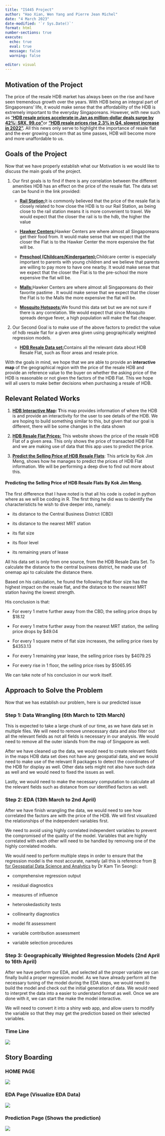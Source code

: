 ```yaml
---
title: "IS445 Project"
author: "Hao Xian, Wen Yang and Pierre Jean Michel"
date: "4 March 2023"
date-modified: '`r Sys.Date()`'
format: html
number-sections: true
execute: 
  echo: true
  eval: true
  message: false
  warning: false
  
editor: visual
---
```


## Motivation of the Project

The price of the resale HDB market has always been on the rise and have seen tremendous growth over the years. With HDB being an integral part of Singaporeans' life, it would make sense that the affordability of the HDB is extremely important to the everyday Singaporeans. However, with new such as ["**HDB resale prices accelerate in Jan as million-dollar deals surge by 42%: SRX, 99.co"**](https://www.businesstimes.com.sg/property/hdb-resale-prices-accelerate-jan-million-dollar-deals-surge-42-srx-99co)or [**"HDB resale prices rise 2.3% in Q4, slowest increase in 2022"**](https://www.straitstimes.com/singapore/housing/hdb-resale-prices-rise-23-in-q4-slowest-increase-in-2022#:~:text=Resale%20prices%20grew%20by%2010.4,latest%20round%20of%20property%20curbs.)**.** All this news only serve to highlight the importance of resale flat and the ever growing concern that as time passes, HDB will become more and more unaffordable to us.

## Goals of the Project

Now that we have properly establish what our Motivation is we would like to discuss the main goals of the project.

1.  Our first goals is to find if there is any correlation between the different amenities HDB has an effect on the price of the resale flat. The data set can be found in the link provided:

    -   [**Rail Station:**](https://dataportal.asia/dataset/203030733_master-plan-2019-rail-station-name-layer)It is commonly believed that the price of the resale flat is closely related to how close the HDB is to our Rail Station, as being close to the rail station means it is more convenient to travel. We would expect that the closer the rail is to the hdb, the higher the value

    -   [**Hawker Centers:**](https://dataportal.asia/dataset/192501037_hawker-centres)Hawker Centers are where almost all Singaporeans get their food from. It would make sense that we expect that the closer the Flat is to the Hawker Center the more expensive the flat will be.

    -   [**Preschool (Childcare/Kindergarten):**](https://dataportal.asia/dataset/203030733_pre-schools-location)Childcare center is especially important to parents with young children and we believe that parents are willing to pay more to have one nearby. It would make sense that we expect that the closer the Flat is to the pre-school the more expensive the flat will be.

    -   [**Malls:**](https://dataportal.asia/dataset/203030733_master-plan-2019-sdcp-park-mall-promenade-and-public-link)Hawker Centers are where almost all Singaporeans do their favorite pastime . It would make sense that we expect that the closer the Flat is to the Malls the more expensive the flat will be.

    -   [**Mosquito Hotspots:**](https://dataportal.asia/dataset/192501037_areas-with-high-aedes-population)We found this data set but we are not sure if there is any correlation. We would expect that since Mosquito spreads dengue fever, a high population will make the flat cheaper.

2.  Our Second Goal is to make use of the above factors to predict the value of hdb resale flat for a given area given using geographically weighted regression models.

    -   [**HDB Resale Data set:**](https://data.gov.sg/dataset/resale-flat-prices)Contains all the relevant data about HDB Resale Flat, such as floor areas and resale price.

With the goals in mind, we hope that we are able to provide an **interactive map** of the geographical region with the price of the resale HDB and provide an reference value to the buyer on whether the asking price of the HDB is reasonable or not given the factors of the HDB Flat. This we hope will all users to make better decisions when purchasing a resale of HDB.

## Relevant Related Works

1.  [**HDB Interactive Map**](https://services2.hdb.gov.sg/web/fi10/emap.html)**: T**his map provides information of where the HDB is and provide an interactivity for the user to see details of the HDB. We are hoping to build something similar to this, but given that our goal is different, there will be some changes in the data shown

2.  [[**HDB Resale Flat Prices:**]{.underline}](https://services2.hdb.gov.sg/webapp/BB33RTIS/) This website shows the price of the resale HDB Flat of a given area. This only shows the price of transacted HDB Flat and we are making use of data that this app uses to predict the price.

3.  [[**Predict the Selling Price of HDB Resale Flats**]{.underline}](https://towardsdatascience.com/predict-the-selling-price-of-hdb-resale-flats-50530391a845): This article by Kok Jim Meng, shows how he manages to predict the prices of HDB Flat information. We will be performing a deep dive to find out more about this.

#### Predicting the Selling Price of HDB Resale Flats By Kok Jim Meng.

The first difference that I have noted is that all his code is coded in python where as we will be coding in R. The first thing he did was to identify the characteristicts he wish to dive deeper into, namely:

-   its distance to the Central Business District (CBD)

-   its distance to the nearest MRT station

-   its flat size

-   its floor level

-   its remaining years of lease

All his data set is only from one source, from the HDB Resale Data Set. To calculate the distance to the central business district, he made use of onemap api to calculate the distance there.

Based on his calculation, he found the following that floor size has the highest impact on the resale flat, and the distance to the nearest MRT station having the lowest strength.

His conclusion is that:

-   For every 1 metre further away from the CBD, the selling price drops by \$18.12

-   For every 1 metre further away from the nearest MRT station, the selling price drops by \$49.04

-   For every 1 square metre of flat size increases, the selling price rises by \$4353.13

-   For every 1 remaining year lease, the selling price rises by \$4079.25

-   For every rise in 1 floor, the selling price rises by \$5065.95

We can take note of his conclusion in our work itself.

## Approach to Solve the Problem

Now that we has establish our problem, here is our predicted issue

### Step 1: Data Wrangling (6th March to 12th March)

This is expected to take a large chunk of our time, as we have data set in multiple files. We will need to remove unnecessary data and also filter out all the relevant fields as not all fields is necessary in our analysis. We would need to remove all the outer islands from the map of Singapore as well.

After we have cleaned up the data, we would need to create relevant fields in the maps HDB data set does not have any geospatial data, and we would need to make use of the relevant R packages to detect the coordinates of the HDB for display as well. Other data sets might not also have such data as well and we would need to fixed the issues as well.

Lastly, we would need to make the necessary computation to calculate all the relevant fields such as distance from our identified factors as well.

### Step 2: EDA (13th March to 2nd April)

After we have finish wrangling the data, we would need to see how correlated the factors are with the price of the HDB. We will first visualized the relationships of the independent variables first.

We need to avoid using highly correlated independent variables to prevent the compromised of the quality of the model. Variables that are highly correlated with each other will need to be handled by removing one of the highly correlated models.

We would need to perform multiple steps in order to ensure that the regression model is the most accurate, namely (all this is reference from [R for Geospatial Data Science and Analytics](https://r4gdsa.netlify.app/chap13.html#checking-for-multicolinearity) by Dr Kam Tin Seong):

-   comprehensive regression output

-   residual diagnostics

-   measures of influence

-   heteroskedasticity tests

-   collinearity diagnostics

-   model fit assessment

-   variable contribution assessment

-   variable selection procedures

### Step 3: Geographically Weighted Regression Models (2nd April to 16th April)

After we have perform our EDA, and selected all the proper variable we can finally build a proper regression model. As we have already perform all the necessary tuning of the model during the EDA steps, we would need to build the model and check out the initial generation of data. We would need to interpret the data into a easier to understand format as well. Once we are done with it, we can start the make the model interactive.

We will need to convert it into a shiny web app, and allow users to modify the variable so that they may get the prediction based on their selected variables.

### Time Line

![](images/Timeline.JPG)

## Story Boarding

### HOME PAGE

![](images/photo_2023-03-04_17-46-25.jpg)

### **EDA Page (Visualize EDA Data)**

![](images/photo_2023-03-04_17-52-34.jpg)

### **Prediction Page (Shows the prediction)**

![](images/photo_2023-03-04_17-52-51.jpg)
